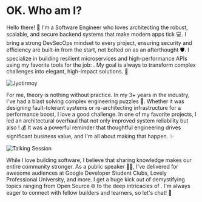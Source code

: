 
# OK. Who am I?

<Balancer className='prose-p:mt-0'>

Hello there! 👋 I'm a <Green>Software Engineer</Green> who loves architecting the robust, scalable, and secure backend systems that make modern apps tick 💻. I bring a strong <Blue>DevSecOps mindset</Blue> to every project, ensuring security and efficiency are built-in from the start, not bolted on as an afterthought 🛡️. I specialize in building resilient microservices and high-performance APIs using my favorite tools for the job: . My goal is always to transform complex challenges into elegant, high-impact solutions. 🚀

<Image src={myself} alt='Jyotirmoy' placeholder='blur' />

For me, theory is nothing without practice. In my 3+ years in the industry, I've had a blast <Gradient>solving complex engineering puzzles</Gradient> 🧩. Whether it was designing fault-tolerant systems or re-architecting infrastructure for a performance boost, I love a good challenge. In one of my favorite projects, I led an architectural overhaul that not only improved system reliability but also ! 💰 It was a powerful reminder that thoughtful engineering drives significant business value, and I'm all about making that happen. ✨

<Image src={talk} alt='Talking Session' placeholder='blur' />

While I love building software, I believe that sharing knowledge makes our entire community stronger. As a <Red>public speaker</Red> 👨‍🏫, I've delivered for awesome audiences at Google Developer Student Clubs, Lovely Professional University, and more. I get a huge kick out of demystifying topics ranging from Open Source 🌐 to the deep intricacies of . I'm always eager to connect with fellow builders and learners, so let's chat! 🤝

</Balancer>
